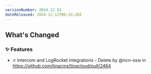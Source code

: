 ```yaml
---
versionNumber: 2024.12.52
dateReleased: 2024-12-12T06:33:20Z
---
```


<!-- Release notes generated using configuration in .github/release.yml at main -->

## What's Changed
### ✨ Features
* 🔥 Intercom and LogRocket integrations - Delete by @ncn-ssw in https://github.com/tinacms/tinacloud/pull/2464



